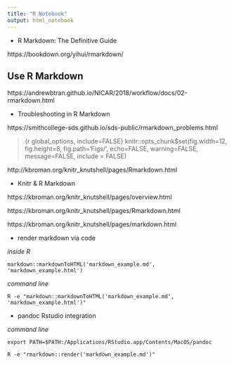 ```yaml
---
title: "R Notebook"
output: html_notebook
---
```



- R Markdown: The Definitive Guide

https://bookdown.org/yihui/rmarkdown/




## Use R Markdown

https://andrewbtran.github.io/NICAR/2018/workflow/docs/02-rmarkdown.html

- Troubleshooting in R Markdown

https://smithcollege-sds.github.io/sds-public/rmarkdown_problems.html

> {r global_options, include=FALSE}
> knitr::opts_chunk$set(fig.width=12, fig.height=8, fig.path='Figs/', echo=FALSE, warning=FALSE, message=FALSE, include = FALSE)

http://kbroman.org/knitr_knutshell/pages/Rmarkdown.html

- Knitr & R Markdown

https://kbroman.org/knitr_knutshell/pages/overview.html

https://kbroman.org/knitr_knutshell/pages/Rmarkdown.html

https://kbroman.org/knitr_knutshell/pages/markdown.html

 
- render markdown via code

*inside R*
```
markdown::markdownToHTML('markdown_example.md', 'markdown_example.html')
```

*command line*
```
R -e "markdown::markdownToHTML('markdown_example.md', 'markdown_example.html')"
```


- pandoc Rstudio integration

*command line*
```
export PATH=$PATH:/Applications/RStudio.app/Contents/MacOS/pandoc
```


```
R -e "rmarkdown::render('markdown_example.md')"
```
